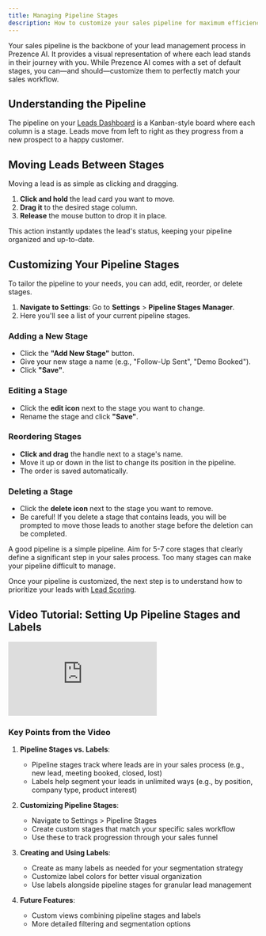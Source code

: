 ```yaml
---
title: Managing Pipeline Stages
description: How to customize your sales pipeline for maximum efficiency.
---
```


Your sales pipeline is the backbone of your lead management process in Prezence AI. It provides a visual representation of where each lead stands in their journey with you. While Prezence AI comes with a set of default stages, you can—and should—customize them to perfectly match your sales workflow.

## Understanding the Pipeline

The pipeline on your [Leads Dashboard](/user-guides/lead-management/leads-dashboard) is a Kanban-style board where each column is a stage. Leads move from left to right as they progress from a new prospect to a happy customer.

## Moving Leads Between Stages

Moving a lead is as simple as clicking and dragging.

1.  **Click and hold** the lead card you want to move.
2.  **Drag it** to the desired stage column.
3.  **Release** the mouse button to drop it in place.

This action instantly updates the lead's status, keeping your pipeline organized and up-to-date.

## Customizing Your Pipeline Stages

To tailor the pipeline to your needs, you can add, edit, reorder, or delete stages.

1.  **Navigate to Settings**: Go to **Settings** > **Pipeline Stages Manager**.
2.  Here you'll see a list of your current pipeline stages.

### Adding a New Stage

- Click the **"Add New Stage"** button.
- Give your new stage a name (e.g., "Follow-Up Sent", "Demo Booked").
- Click **"Save"**.

### Editing a Stage

- Click the **edit icon** next to the stage you want to change.
- Rename the stage and click **"Save"**.

### Reordering Stages

- **Click and drag** the handle next to a stage's name.
- Move it up or down in the list to change its position in the pipeline.
- The order is saved automatically.

### Deleting a Stage

- Click the **delete icon** next to the stage you want to remove.
- <Warning>Be careful! If you delete a stage that contains leads, you will be prompted to move those leads to another stage before the deletion can be completed.</Warning>

<Card title="Best Practice: Keep it Simple">
  A good pipeline is a simple pipeline. Aim for 5-7 core stages that clearly define a significant step in your sales process. Too many stages can make your pipeline difficult to manage.
</Card>

Once your pipeline is customized, the next step is to understand how to prioritize your leads with [Lead Scoring](/user-guides/lead-management/lead-scoring).

## Video Tutorial: Setting Up Pipeline Stages and Labels

<iframe
  className="w-full aspect-video rounded-xl"
  src="https://www.loom.com/embed/eb57ee85b1b9418a98fd8dbb1c132da5"
  title="Setting Up Pipeline Stages and Labels Video Tutorial"
  frameBorder="0"
  allowFullScreen
></iframe>

### Key Points from the Video

1. **Pipeline Stages vs. Labels**:
   - Pipeline stages track where leads are in your sales process (e.g., new lead, meeting booked, closed, lost)
   - Labels help segment your leads in unlimited ways (e.g., by position, company type, product interest)

2. **Customizing Pipeline Stages**:
   - Navigate to Settings > Pipeline Stages
   - Create custom stages that match your specific sales workflow
   - Use these to track progression through your sales funnel

3. **Creating and Using Labels**:
   - Create as many labels as needed for your segmentation strategy
   - Customize label colors for better visual organization
   - Use labels alongside pipeline stages for granular lead management

4. **Future Features**:
   - Custom views combining pipeline stages and labels
   - More detailed filtering and segmentation options
